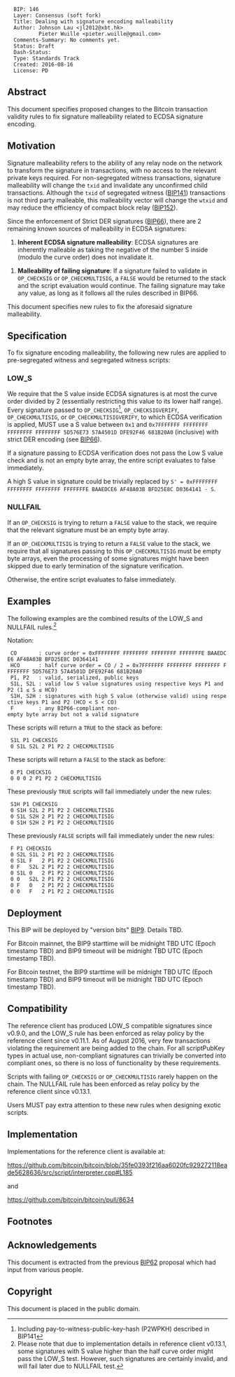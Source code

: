 <pre>
  BIP: 146
  Layer: Consensus (soft fork)
  Title: Dealing with signature encoding malleability
  Author: Johnson Lau <jl2012@xbt.hk>
          Pieter Wuille <pieter.wuille@gmail.com>
  Comments-Summary: No comments yet.
  Status: Draft
  Dash-Status:
  Type: Standards Track
  Created: 2016-08-16
  License: PD
</pre>

==Abstract==

This document specifies proposed changes to the Bitcoin transaction validity rules to fix signature malleability related to ECDSA signature encoding.


==Motivation==

Signature malleability refers to the ability of any relay node on the network to transform the signature in transactions, with no access to the relevant private keys required. For non-segregated witness transactions, signature malleability will change the <code>txid</code> and invalidate any unconfirmed child transactions. Although the <code>txid</code> of segregated witness ([https://github.com/bitcoin/bips/blob/master/bip-0141.mediawiki BIP141]) transactions is not third party malleable, this malleability vector will change the <code>wtxid</code> and may reduce the efficiency of compact block relay ([https://github.com/bitcoin/bips/blob/master/bip-0152.mediawiki BIP152]).

Since the enforcement of Strict DER signatures ([https://github.com/bitcoin/bips/blob/master/bip-0066.mediawiki BIP66]), there are 2 remaining known sources of malleability in ECDSA signatures:

# '''Inherent ECDSA signature malleability''': ECDSA signatures are inherently malleable as taking the negative of the number S inside (modulo the curve order) does not invalidate it.

# '''Malleability of failing signature''': If a signature failed to validate in <code>OP_CHECKSIG</code> or <code>OP_CHECKMULTISIG</code>, a <code>FALSE</code> would be returned to the stack and the script evaluation would continue. The failing signature may take any value, as long as it follows all the rules described in BIP66.

This document specifies new rules to fix the aforesaid signature malleability.


==Specification==

To fix signature encoding malleability, the following new rules are applied to pre-segregated witness and segregated witness scripts:


===LOW_S===

We require that the S value inside ECDSA signatures is at most the curve order divided by 2 (essentially restricting this value to its lower half range). Every signature passed to <code>OP_CHECKSIG</code><ref>Including pay-to-witness-public-key-hash (P2WPKH) described in BIP141</ref>, <code>OP_CHECKSIGVERIFY</code>, <code>OP_CHECKMULTISIG</code>, or <code>OP_CHECKMULTISIGVERIFY</code>, to which ECDSA verification is applied, MUST use a S value between <code>0x1</code> and <code>0x7FFFFFFF FFFFFFFF FFFFFFFF FFFFFFFF 5D576E73 57A4501D DFE92F46 681B20A0</code> (inclusive) with strict DER encoding (see [https://github.com/bitcoin/bips/blob/master/bip-0066.mediawiki BIP66]).

If a signature passing to ECDSA verification does not pass the Low S value check and is not an empty byte array, the entire script evaluates to false immediately.

A high S value in signature could be trivially replaced by <code>S' = 0xFFFFFFFF FFFFFFFF FFFFFFFF FFFFFFFE BAAEDCE6 AF48A03B BFD25E8C D0364141 - S</code>.


===NULLFAIL===

If an <code>OP_CHECKSIG</code> is trying to return a <code>FALSE</code> value to the stack, we require that the relevant signature must be an empty byte array.

If an <code>OP_CHECKMULTISIG</code> is trying to return a <code>FALSE</code> value to the stack, we require that all signatures passing to this <code>OP_CHECKMULTISIG</code> must be empty byte arrays, even the processing of some signatures might have been skipped due to early termination of the signature verification.

Otherwise, the entire script evaluates to false immediately.


==Examples==

The following examples are the combined results of the LOW_S and NULLFAIL rules.<ref>Please note that due to implementation details in reference client v0.13.1, some signatures with S value higher than the half curve order might pass the LOW_S test. However, such signatures are certainly invalid, and will fail later due to NULLFAIL test.</ref>

Notation:

  CO       : curve order = 0xFFFFFFFF FFFFFFFF FFFFFFFF FFFFFFFE BAAEDCE6 AF48A03B BFD25E8C D0364141
  HCO      : half curve order = CO / 2 = 0x7FFFFFFF FFFFFFFF FFFFFFFF FFFFFFFF 5D576E73 57A4501D DFE92F46 681B20A0
  P1, P2   : valid, serialized, public keys
  S1L, S2L : valid low S value signatures using respective keys P1 and P2 (1 ≤ S ≤ HCO)
  S1H, S2H : signatures with high S value (otherwise valid) using respective keys P1 and P2 (HCO < S < CO)
  F        : any BIP66-compliant non-empty byte array but not a valid signature

These scripts will return a <code>TRUE</code> to the stack as before:

  S1L P1 CHECKSIG
  0 S1L S2L 2 P1 P2 2 CHECKMULTISIG

These scripts will return a <code>FALSE</code> to the stack as before:

  0 P1 CHECKSIG
  0 0 0 2 P1 P2 2 CHECKMULTISIG

These previously <code>TRUE</code> scripts will fail immediately under the new rules:

  S1H P1 CHECKSIG
  0 S1H S2L 2 P1 P2 2 CHECKMULTISIG
  0 S1L S2H 2 P1 P2 2 CHECKMULTISIG
  0 S1H S2H 2 P1 P2 2 CHECKMULTISIG

These previously <code>FALSE</code> scripts will fail immediately under the new rules:

  F P1 CHECKSIG
  0 S2L S1L 2 P1 P2 2 CHECKMULTISIG
  0 S1L F   2 P1 P2 2 CHECKMULTISIG
  0 F   S2L 2 P1 P2 2 CHECKMULTISIG
  0 S1L 0   2 P1 P2 2 CHECKMULTISIG
  0 0   S2L 2 P1 P2 2 CHECKMULTISIG
  0 F   0   2 P1 P2 2 CHECKMULTISIG
  0 0   F   2 P1 P2 2 CHECKMULTISIG


==Deployment==

This BIP will be deployed by "version bits" [https://github.com/bitcoin/bips/blob/master/bip-0009.mediawiki BIP9]. Details TBD.

For Bitcoin mainnet, the BIP9 starttime will be midnight TBD UTC (Epoch timestamp TBD) and BIP9 timeout will be midnight TBD UTC (Epoch timestamp TBD).

For Bitcoin testnet, the BIP9 starttime will be midnight TBD UTC (Epoch timestamp TBD) and BIP9 timeout will be midnight TBD UTC (Epoch timestamp TBD).


==Compatibility==

The reference client has produced LOW_S compatible signatures since v0.9.0, and the LOW_S rule has been enforced as relay policy by the reference client since v0.11.1. As of August 2016, very few transactions violating the requirement are being added to the chain. For all scriptPubKey types in actual use, non-compliant signatures can trivially be converted into compliant ones, so there is no loss of functionality by these requirements.

Scripts with failing <code>OP_CHECKSIG</code> or <code>OP_CHECKMULTISIG</code> rarely happen on the chain. The NULLFAIL rule has been enforced as relay policy by the reference client since v0.13.1.

Users MUST pay extra attention to these new rules when designing exotic scripts.


==Implementation==

Implementations for the reference client is available at:

https://github.com/bitcoin/bitcoin/blob/35fe0393f216aa6020fc929272118eade5628636/src/script/interpreter.cpp#L185

and

https://github.com/bitcoin/bitcoin/pull/8634


==Footnotes==

<references />


==Acknowledgements==

This document is extracted from the previous [https://github.com/bitcoin/bips/blob/master/bip-0062.mediawiki BIP62] proposal which had input from various people.


==Copyright==

This document is placed in the public domain.
